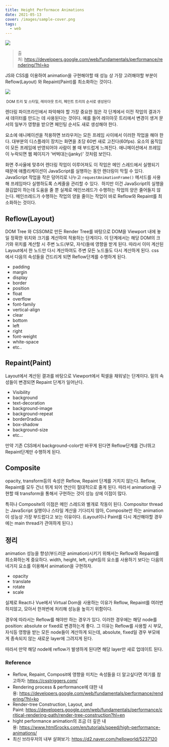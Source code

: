 ```yaml
---
title: Height Performace Animations
date: 2021-05-13
cover: /images/sample-cover.png
tags:
  - web
---
```

<img src="https://developers.google.com/web/fundamentals/performance/rendering/images/intro/frame-full.jpg?hl=ko"/>

> 출처: https://developers.google.com/web/fundamentals/performance/rendering/?hl=ko

JS와 CSS를 이용하여 animation을 구현해야할 때 성능 상 가장 고려해야할 부분이 Reflow(Layout) 와 Repaint(Paint)를 최소화하는 것이다.

<img src="https://d2.naver.com/content/images/2019/04/helloworld-201904-sangwoo-ko_3-10.gif" />

<small> DOM 트리 및 스타일, 레이아웃 트리, 페인트 트리의 순서로 생성된다</small>

렌더링 파이프라인에서 파악해야 할 가장 중요한 점은 각 단계에서 이전 작업의 결과가 새 데이터를 만드는 데 사용된다는 것이다. 예를 들어 레이아웃 트리에서 변경이 생겨 문서의 일부가 영향을 받으면 페인팅 순서도 새로 생성해야 한다.

요소에 애니메이션을 적용하면 브라우저는 모든 프레임 사이에서 이러한 작업을 해야 한다. 대부분의 디스플레이 장치는 화면을 초당 60번 새로 고친다(60fps). 요소의 움직임이 모든 프레임에 반영되어야 사람이 볼 때 부드럽게 느껴진다. 애니메이션에서 프레임이 누락되면 웹 페이지가 '버벅대는(janky)' 것처럼 보인다.

화면 주사율에 맞추어 렌더링 작업이 이루어져도 이 작업은 메인 스레드에서 실행되기 때문에 애플리케이션이 JavaScript를 실행하는 동안 렌더링이 막힐 수 있다.
JavaScript 작업을 작은 덩어리로 나누고 `requestAnimationFrame()` 메서드를 사용해 프레임마다 실행하도록 스케줄을 관리할 수 있다.  하지만 이건 JavaScript의 실행을 끊김없이 하는데 도움을 줄 뿐 실제로 메인쓰레드가 수행하는 작업의 양은 줄어들지 않는다.
메인쓰레드가 수행하는 작업의 양을 줄이는 작업이 바로 Reflow와 Repaint를 최소화하는 것이다.

## Reflow(Layout)

DOM Tree 와 CSSOM로 만든 Render Tree를 바탕으로 DOM을 Viewport 내에 놓일 정확한 위치와 크기를 계산하여 적용하는 단계이다.
이 단계에서는 해당 DOM의 크기와 위치를 계산할 시 주변 노드(부모, 자식)들에 영향을 받게 된다. 따라서 이미 계산된 Layout에서 한 노드만 다시 계산하여도 주변 모든 노드들도 다시 계산하게 된다.
css 에서 다음의 속성들을 건드리게 되면 Reflow단계를 수행하게 된다.

* padding
* margin
* display
* border
* position
* float
* overflow
* font-family
* vertical-align
* clear
* bottom
* left
* right
* font-weight
* white-space
* etc..

## Repaint(Paint)

Layout에서 계산된 결과를 바탕으로 Viewport에서 픽셀을 채워넣는 단계이다.
밑의 속성들이 변경되면 Repaint 단계가 일어난다.

* Visibility
* background
* text-decoration
* background-image
* background-repeat
* border0radius
* box-shadow
* background-size
* etc...

만약 기존 CSS에서 background-color만 바꾸게 된다면 Reflow단계를 건너뛰고 Repaint단계만 수행하게 된다.

## Composite

opacity, transform등의 속성은 Reflow, Repaint 단계를 거치지 않는다.
Reflow, Repaint를 모두 건너 뛰게 되어 연산이 절대적으로 줄게 된다.
따라서 animation을 구현할 때 transform을 통해서 구현하는 것이 성능 상에 이점이 많다.

특히나 Composite의 이점은 메인 스레드와 별개로 작동이 된다. Compositor thread는 JavaScript 실행이나 스타일 계산을 기다리지 않아, Composite만 하는 animation이 성능상 가장 부드럽다고 보는 이유이다.
(Layout이나 Paint를 다시 계산해야할 경우에는 main thread가 관여하게 된다.)

## 정리

animation 성능을 향상(부드러운 animation)시키기 위해서는 Reflow와 Repaint를 최소화하는게 중요하다.
width, height, left, right등의 요소를 사용하기 보다는 다음의 네가지 요소를 이용해서 animation을 구현하자.

* opacity
* translate
* rotate
* scale

실제로 React나 Vue에서 Virtual Dom을 사용하는 이유가 Reflow, Repaint를 여러번 하지않고, 모아서 한꺼번에 처리해 성능을 높히기 위함이다.

경우에 따라서는 Reflow를 해야만 하는 경우가 있다. 이러한 경우에는 해당 node를 position: absolute or fixed로 변경하는게 좋다. 그 이유는 Reflow를 사용할 시 부모, 자식등 영향을 받는 모든 node들이 계산하게 되는데, absolute, fixed일 경우 부모에게 종속되지 않는 새로운 layer에 그려지게 된다.

따라서 만약 해당 node에 reflow가 발생하게 된다면 해당 layer만 새로 업데이트 된다.

### Reference

* Reflow, Repaint, Composit에 영향을 미치는 속성들을 더 알고싶다면 여기를 참고하자: https://csstriggers.com/
* Rendering process & performance에 대한 내용: https://developers.google.com/web/fundamentals/performance/rendering/?hl=ko
* Render-tree Construction, Layout, and Paint: https://developers.google.com/web/fundamentals/performance/critical-rendering-path/render-tree-construction?hl=en
* hight performance animation의 조금 더 깊은 내용: https://www.html5rocks.com/en/tutorials/speed/high-performance-animations/
* 최신 브라우저의 내부 살펴보기: https://d2.naver.com/helloworld/5237120